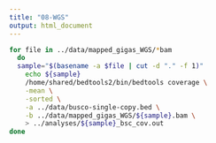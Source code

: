 ```yaml
---
title: "08-WGS"
output: html_document
---
```



```bash

for file in ../data/mapped_gigas_WGS/*bam
  do
  sample="$(basename -a $file | cut -d "." -f 1)"
    echo ${sample}
    /home/shared/bedtools2/bin/bedtools coverage \
    -mean \
    -sorted \
    -a ../data/busco-single-copy.bed \
    -b ../data/mapped_gigas_WGS/${sample}.bam \
    > ../analyses/${sample}_bsc_cov.out
done

```


